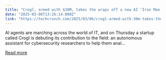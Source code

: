 ```yaml
---
title: "Crogl, armed with $30M, takes the wraps off a new AI ‘Iron Man suit’ for security analysts"
date: "2025-03-06T13:26:14.000Z"
link: "https://techcrunch.com/2025/03/06/crogl-armed-with-30m-takes-the-wraps-off-a-new-ai-iron-man-suit-for-security-analysts/"
---
```


AI agents are marching across the world of IT, and on Thursday a startup called Crogl is debuting its contribution to the field: an autonomous assistant for cybersecurity researchers to help them anal...

[Read more](https://techcrunch.com/2025/03/06/crogl-armed-with-30m-takes-the-wraps-off-a-new-ai-iron-man-suit-for-security-analysts/)
